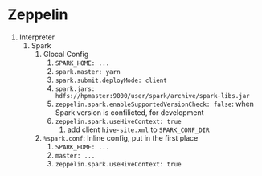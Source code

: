 # Zeppelin 

1. Interpreter
    1. Spark
        1. Glocal Config
            1. `SPARK_HOME: ...`
            2. `spark.master: yarn`
            3. `spark.submit.deployMode: client`
            4. `spark.jars: hdfs://hpmaster:9000/user/spark/archive/spark-libs.jar`
            5. `zeppelin.spark.enableSupportedVersionCheck: false`: when Spark version is confilicted, for development
            6. `zeppelin.spark.useHiveContext: true`
                1. add client `hive-site.xml` to `SPARK_CONF_DIR`
        2. `%spark.conf`: Inline config, put in the first place
            1. `SPARK_HOME: ...`
            2. `master: ...`
            3. `zeppelin.spark.useHiveContext: true`
